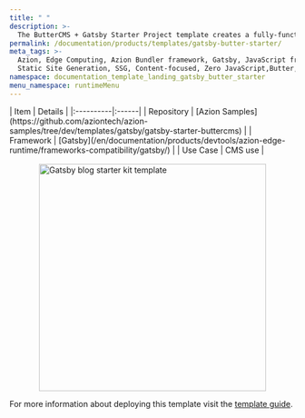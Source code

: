 ```yaml
---
title: " "
description: >-
  The ButterCMS + Gatsby Starter Project template creates a fully-functional Gatsby starter project, completely integrated with ButterCMS, a leading headless CMS that makes collaborative content management of your application easier.
permalink: /documentation/products/templates/gatsby-butter-starter/
meta_tags: >-
  Azion, Edge Computing, Azion Bundler framework, Gatsby, JavaScript frameworks,
  Static Site Generation, SSG, Content-focused, Zero JavaScript,Butter, CMS
namespace: documentation_template_landing_gatsby_butter_starter
menu_namespace: runtimeMenu
---
```




<div class="[&_.flex.flex-col]:!gap-4 [&_.flex.flex-col]:md:!gap-8 [&_.flex.flex-col]:2xl:!gap-16">
  <HeroHome
    title="ButterCMS + Gatsby Starter Project"
    description="The ButterCMS + Gatsby Starter Project template creates a fully-functional Gatsby starter project, completely integrated with ButterCMS, a leading headless CMS that makes collaborative content management of your application easier."
    logos={[]}
    buttons={[
      { label: "Deploy template", link: "https://console.azion.com/create/buttercms/buttercms-gatsby-starter", outlined: false, icon: "ai ai-azion", iconPos: "left" },
      { label: "View demo", link: "https://gmlxssimbw.map.azionedge.net", severity: "secondary" }
    ]}
  />
</div>

<div style="display: flex; gap: 1rem; align-items: center; flex-direction: row; flex-wrap: wrap;">
  <div style="flex: 1; min-width: 300px;">
    | Item | Details |
    |:----------|:------|
    | Repository | [Azion Samples](https://github.com/aziontech/azion-samples/tree/dev/templates/gatsby/gatsby-starter-buttercms) |
    | Framework | [Gatsby](/en/documentation/products/devtools/azion-edge-runtime/frameworks-compatibility/gatsby/) |
    | Use Case | CMS use |
  </div>
  <div style="display: flex; justify-content: center; align-items: center; flex: 1; min-width: 300px;">
    <img src="/assets/docs/images/uploads/template-showcase/gatsby/gatsby-butter.png" width="400" alt="Gatsby blog starter kit template" style="max-width: 100%; height: auto;" />
  </div>
</div>

For more information about deploying this template visit the [template guide](/en/documentation/products/guides/butter-templates-collection/).